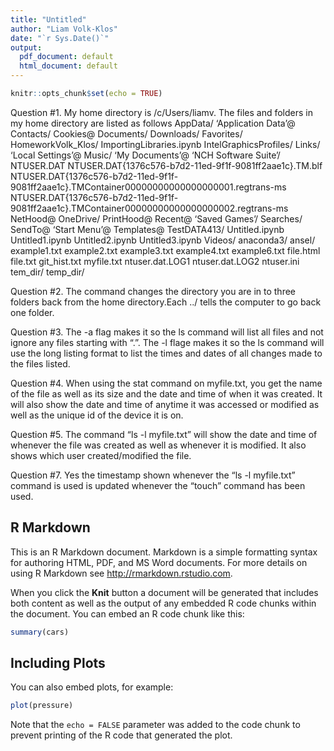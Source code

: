 ---
title: "Untitled"
author: "Liam Volk-Klos"
date: "`r Sys.Date()`"
output:
  pdf_document: default
  html_document: default
---

```{r setup, include=FALSE}
knitr::opts_chunk$set(echo = TRUE)
```

Question #1.
My home directory is /c/Users/liamv. The files and folders in my home directory are listed as follows  AppData/
'Application Data'@
 Contacts/
 Cookies@
 Documents/
 Downloads/
 Favorites/
 HomeworkVolk_Klos/
 ImportingLibraries.ipynb
 IntelGraphicsProfiles/
 Links/
'Local Settings'@
 Music/
'My Documents'@
'NCH Software Suite'/
 NTUSER.DAT
 NTUSER.DAT{1376c576-b7d2-11ed-9f1f-9081ff2aae1c}.TM.blf
 NTUSER.DAT{1376c576-b7d2-11ed-9f1f-9081ff2aae1c}.TMContainer00000000000000000001.regtrans-ms
 NTUSER.DAT{1376c576-b7d2-11ed-9f1f-9081ff2aae1c}.TMContainer00000000000000000002.regtrans-ms
 NetHood@
 OneDrive/
 PrintHood@
 Recent@
'Saved Games'/
 Searches/
 SendTo@
'Start Menu'@
 Templates@
 TestDATA413/
 Untitled.ipynb
 Untitled1.ipynb
 Untitled2.ipynb
 Untitled3.ipynb
 Videos/
 anaconda3/
 ansel/
 example1.txt
 example2.txt
 example3.txt
 example4.txt
 example6.txt
 file.html
 file.txt
 git_hist.txt
 myfile.txt
 ntuser.dat.LOG1
 ntuser.dat.LOG2
 ntuser.ini
 tem_dir/
 temp_dir/

Question #2. 
The command changes the directory you are in to three folders back from the home directory.Each ../ tells the computer to go back one folder.

Question #3.
The -a flag makes it so the ls command will list all files and not ignore any files starting with ".". The -l flage makes it so the ls command will use the long listing format to list the times and dates of all changes made to the files listed.

Question #4.
When using the stat command on myfile.txt, you get the name of the file as well as its size and the date and time of when it was created. It will also show the date and time of anytime it was accessed or modified as well as the unique id of the device it is on.

Question #5.
The command "ls -l myfile.txt" will show the date and time of whenever the file was created as well as whenever it is modified. It also shows which user created/modified the file.

Question #7.
Yes the timestamp shown whenever the "ls -l myfile.txt" command is used is updated whenever the "touch" command has been used.




## R Markdown

This is an R Markdown document. Markdown is a simple formatting syntax for authoring HTML, PDF, and MS Word documents. For more details on using R Markdown see <http://rmarkdown.rstudio.com>.

When you click the **Knit** button a document will be generated that includes both content as well as the output of any embedded R code chunks within the document. You can embed an R code chunk like this:

```{r cars}
summary(cars)
```

## Including Plots

You can also embed plots, for example:

```{r pressure, echo=FALSE}
plot(pressure)
```

Note that the `echo = FALSE` parameter was added to the code chunk to prevent printing of the R code that generated the plot.
